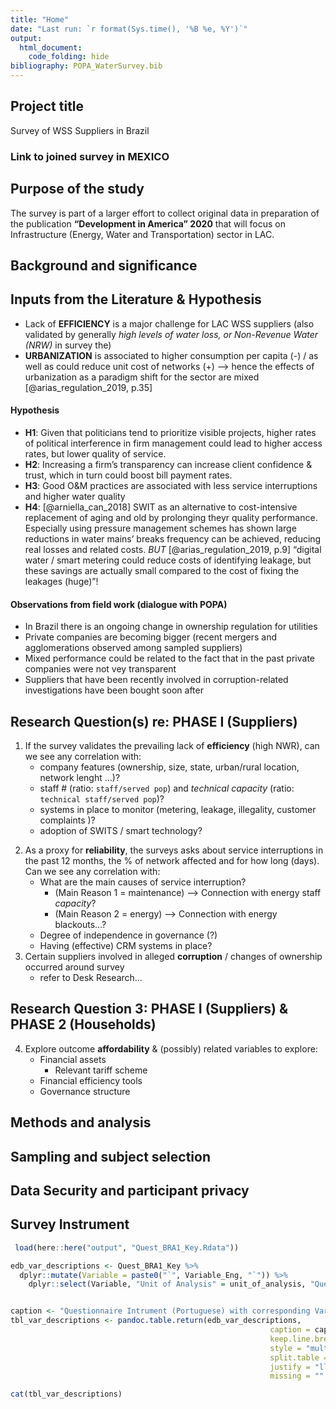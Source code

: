 ```yaml
---
title: "Home"
date: "Last run: `r format(Sys.time(), '%B %e, %Y')`"
output: 
  html_document:
    code_folding: hide
bibliography: POPA_WaterSurvey.bib
---
```

 

## Project title
Survey of WSS Suppliers in Brazil

### Link to joined survey in MEXICO 

## Purpose of the study
The survey is part of a larger effort to collect original data in preparation of the publication **"Development in America" 2020** that will focus on Infrastructure (Energy, Water and Transportation) sector in LAC. 

## Background and significance


## Inputs from the Literature & Hypothesis 

+ Lack of **EFFICIENCY** is a major challenge for LAC WSS suppliers (also validated by  generally _high levels of water loss, or Non-Revenue Water (NRW)_  in survey the) 
+ **URBANIZATION** is associated to higher consumption per capita (-) / as well as could reduce unit cost of networks (+) —> hence the effects of urbanization as a paradigm shift for the sector are mixed [@arias_regulation_2019, p.35] 

#### Hypothesis
+ **H1**: Given that politicians tend to prioritize visible projects, higher rates of political interference in firm management could lead to higher access rates, but lower quality of service. 
+ **H2**: Increasing a firm’s transparency can increase client confidence & trust, which in turn could boost bill payment rates. 
+ **H3**: Good O&M practices are associated with less service interruptions and higher water quality
+ **H4**: [@arniella_can_2018] SWIT as an alternative to cost-intensive replacement of aging and old by prolonging theyr quality performance. Especially using pressure management schemes has shown large reductions in water mains' breaks frequency can be achieved, reducing real losses and related costs. _BUT_ [@arias_regulation_2019, p.9] “digital water / smart metering could reduce costs of identifying leakage, but these savings are actually small compared to the cost of fixing the leakages (huge)”!

  
#### Observations from field work (dialogue with POPA)

+ In Brazil there is an ongoing change in ownership regulation for utilities  
+ Private companies are becoming bigger (recent mergers and agglomerations observed among sampled suppliers) 
+ Mixed performance could be related to the fact that in the past private companies were not vey transparent 
+ <!-- + AEGEA, Igua SaNEAMENTO --> Suppliers that have been recently involved in corruption-related investigations have been bought soon after  


## Research Question(s) re: PHASE I (Suppliers)

1. If the survey validates the prevailing lack of **efficiency** (high NWR), can we see any correlation with:
<!-- how high is high?  -->
	+ company features (ownership, size, state, urban/rural location, network lenght ...)? 
	+ staff # (ratio: `staff/served pop`) and  _technical capacity_ (ratio:  `technical staff/served pop`)?
	+ systems in place to monitor (metering, leakage, illegality, customer complaints )?
	+ adoption of SWITS / smart technology?
 	
<!-- + ? is the age at all relevant? (2 efficiency etc? ) -->
<!-- + How widespread is metering? (if not enough to catch leakages ... ) -->
<!-- + Is the customer mix (more or less residential relevant)? (2 innovation? / reliability) -->
<!-- + Is the "integration" W & S at all relavant (2 innovation? ) -->


2. As a proxy for **reliability**, the surveys asks about service interruptions in the past 12 months, the % of network affected and for how long (days). Can we see any correlation with:
<!-- how high is high? (only 3 never had interruptions)  -->
<!-- how much interruption is acceptable for maintennace  -->
	<!-- + What are the mains reasons?  Maintenance // energy -->
	+ What are the main causes of service interruption? 
		+ (Main Reason 1 = maintenance) --> Connection with energy staff _capacity_?  
		+ (Main Reason 2 = energy) --> Connection with energy blackouts...? 
	+ Degree of independence in governance (?) 
	+ Having (effective) CRM systems in place?

3. Certain suppliers involved in alleged **corruption** / changes of ownership occurred around survey 
	+ refer to Desk Research... 



## Research Question 3: PHASE I (Suppliers) & PHASE 2 (Households) <!--  // GWI? // Darcia's Note-->

4. Explore outcome **affordability** & (possibly) related variables to explore:  
	+ Financial assets
		+ Relevant tariff scheme
	+ Financial efficiency tools
	+ Governance structure  

<!-- ### Research Question(s) If I had historical and gegographic data 
	+ What is the effect on key outcome (efficiency / reliab) of the underlying trends of population ? (tot, urban / rural / density)
	 "Pop growth in urban areas has been greater than overal pop growth in most countries between 2000 and 2015"
   +  Are megacities still growing or are the secondary cities appearing?  
				UN DATA (forecast + cities)
				https://population.un.org/wup/Download/
					Total urban rural by country 1950-2050 // urbanization by country 1950-2050
				POPULATION DENSITY FREE data
				http://sedac.ciesin.columbia.edu/data/collection/gpw-v4/sets/browse
				http://nelson.wisc.edu/sage/data-and-models/schneider-readme.php
	 **SAVED STUFF** ./01_rawdata/Hist_GWI_POP/cities_pop_tar.Rdata") with GWI data 2011-2017 + POP data 1950 2035 
 	 https://mran.microsoft.com/snapshot/2015-11-17/web/packages/tmap/vignettes/tmap-nutshell.html
	
	+  Effect of HUMAN MADE OVERARCHING TRENDS? 
	+  NATURAL OVERARCHING TRENDS 
			+ climate change ..
			+ water stress // water scarcity -->


 
## Methods and analysis

## Sampling and subject selection

## Data Security and participant privacy

## Survey Instrument 

```r
 load(here::here("output", "Quest_BRA1_Key.Rdata"))

edb_var_descriptions <- Quest_BRA1_Key %>%
  dplyr::mutate(Variable = paste0("`", Variable_Eng, "`")) %>% 
	dplyr::select(Variable, "Unit of Analysis" = unit_of_analysis, "Question (Portuguese)" =  Question_Port,"Answer (Portuguese)" = Answer_Port)


caption <- "Questionnaire Intrument (Portuguese) with corresponding Variables"
tbl_var_descriptions <- pandoc.table.return(edb_var_descriptions, 
														  caption = caption,
														  keep.line.breaks = F, 
														  style = "multiline",  
														  split.table = Inf, # so don't break
														  justify = "llll",
														  missing = "" )

cat(tbl_var_descriptions)
```






